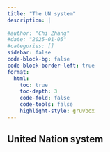 ```yaml
---
title: "The UN system"
description: |
  
#author: "Chi Zhang"
#date: "2025-01-05"
#categories: []
sidebar: false
code-block-bg: false
code-block-border-left: true
format: 
  html:
    toc: true
    toc-depth: 3
    code-fold: false
    code-tools: false
    highlight-style: gruvbox
---
```



## United Nation system









